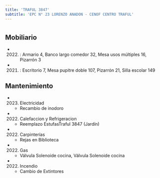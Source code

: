```yaml
---
title: 'TRAFUL 3847'
subtitle: 'EPC N° 23 LORENZO ANADON - CENOF CENTRO TRAFUL'
---
```


#


## Mobiliario

*  (2022) : Armario 4, Banco largo comedor 32, Mesa usos múltiples 16, Pizarrón 3 

*  (2021) : Escritorio 7, Mesa pupitre doble 107, Pizarrón 21, Silla escolar 149 





## Mantenimiento

*  (2023) Electricidad 
    + Recambio de inodoro

*  (2022) Calefaccion y Refrigeracion 
    + Reemplazo EstufasTraful 3847 (Jardín)

*  (2022) Carpinterías 
    + Rejas en Biblioteca

*  (2022) Gas 
    + Válvula Solenoide cocina, Válvula Solenoide cocina

*  (2022) Incendio 
    + Cambio de Extintores



